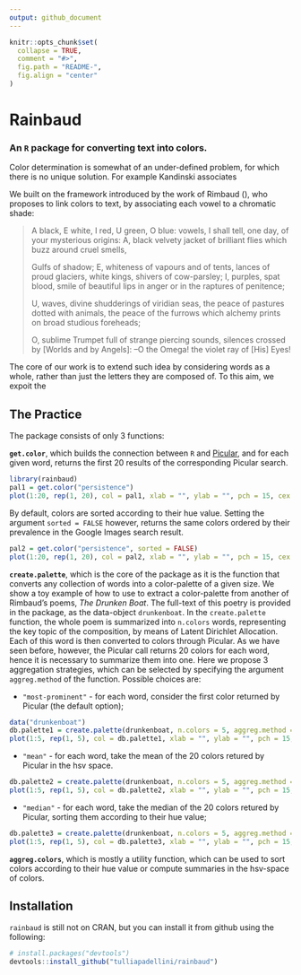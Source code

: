 ```yaml
---
output: github_document
---
```


<!-- README.md is generated from README.Rmd. Please edit that file -->

```r
knitr::opts_chunk$set(
  collapse = TRUE,
  comment = "#>",
  fig.path = "README-",
  fig.align = "center"
)
```

# Rainbaud
### An `R` package for converting text into colors.

Color determination is somewhat of an under-defined problem, for which there is no unique solution. For example Kandinski associates

We built on the framework introduced by the work of Rimbaud (), who proposes to link colors to text, by associating each vowel to a chromatic shade: 

>
A black, E white, I red, U green, O blue: vowels,
I shall tell, one day, of your mysterious origins:
A, black velvety jacket of brilliant flies
which buzz around cruel smells,
>
Gulfs of shadow; E, whiteness of vapours and of tents,
lances of proud glaciers, white kings, shivers of cow-parsley;
I, purples, spat blood, smile of beautiful lips
in anger or in the raptures of penitence;
>
U, waves, divine shudderings of viridian seas,
the peace of pastures dotted with animals, the peace of the furrows
which alchemy prints on broad studious foreheads;
>
O, sublime Trumpet full of strange piercing sounds,
silences crossed by [Worlds and by Angels]:
–O the Omega! the violet ray of [His] Eyes!

The core of our work is to extend such idea by considering words as a whole, rather than just the letters they are composed of. To this aim, we expoit the 

## The Practice

The package consists of only 3 functions:

**`get.color`**, which builds the connection between `R` and [Picular](https:\\picular.co), and for each given word, returns the first 20 results of the corresponding Picular search.
```r
library(rainbaud)
pal1 = get.color("persistence")
plot(1:20, rep(1, 20), col = pal1, xlab = "", ylab = "", pch = 15, cex = 7, axes = FALSE)
```

By default, colors are sorted according to their hue value. Setting the argument `sorted = FALSE` however, returns the same colors ordered by their prevalence in the Google Images search result. 
```r
pal2 = get.color("persistence", sorted = FALSE)
plot(1:20, rep(1, 20), col = pal2, xlab = "", ylab = "", pch = 15, cex = 7, axes = FALSE)
```



**`create.palette`**, which is the core of the package as it is the function that converts any collection of words into a color-palette of a given size. 
We show a toy example of how to use to extract a color-palette from another of Rimbaud's poems, *The Drunken Boat*. The full-text of this poetry is provided in the package, as the data-object `drunkenboat`. In the `create.palette` function, the whole poem is summarized into `n.colors` words, representing the key topic of the composition, by means of Latent Dirichlet Allocation. Each of this word is then converted to colors through Picular. As we have seen before, however, the Picular call returns 20 colors for each word, hence it is necessary to summarize them into one. Here we propose 3 aggregation strategies, which can be selected by specifying the argument `aggreg.method` of the function. 
Possible choices are:

* `"most-prominent"` - for each word, consider the first color returned by Picular (the default option);

```r
data("drunkenboat")
db.palette1 = create.palette(drunkenboat, n.colors = 5, aggreg.method = "most-prominent")
plot(1:5, rep(1, 5), col = db.palette1, xlab = "", ylab = "", pch = 15, cex = 7, axes = FALSE)

```

* `"mean"` - for each word, take the mean of the 20 colors retured by Picular in the hsv space.


```r
db.palette2 = create.palette(drunkenboat, n.colors = 5, aggreg.method = "mean")
plot(1:5, rep(1, 5), col = db.palette2, xlab = "", ylab = "", pch = 15, cex = 7, axes = FALSE)
```

* `"median"` - for each word, take the median of the 20 colors retured by Picular, sorting them according to their hue value;


```r
db.palette3 = create.palette(drunkenboat, n.colors = 5, aggreg.method = "median")
plot(1:5, rep(1, 5), col = db.palette3, xlab = "", ylab = "", pch = 15, cex = 7, axes = FALSE)
```


**`aggreg.colors`**, which is mostly a utility function, which can be used to sort colors according to their hue value or compute summaries in the hsv-space of colors. 



## Installation

`rainbaud` is still not on CRAN, but you can install it from github using the following:

```r
# install.packages("devtools")
devtools::install_github("tulliapadellini/rainbaud")
```
